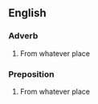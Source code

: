 ==English==

===Adverb===
{{en-adv|-}}

# From whatever place

===Preposition===
{{en-prep}}

# From whatever place